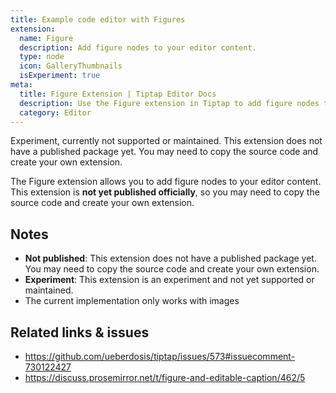 ```yaml
---
title: Example code editor with Figures
extension:
  name: Figure
  description: Add figure nodes to your editor content.
  type: node
  icon: GalleryThumbnails
  isExperiment: true
meta:
  title: Figure Extension | Tiptap Editor Docs
  description: Use the Figure extension in Tiptap to add figure nodes to your editor content. Learn more in our docs!
  category: Editor
---
```



<Callout variant="warning" title="Experiment">

Experiment, currently not supported or maintained. This extension does not have a published package yet. You may need to copy the source code and create your own extension.

</Callout>

The Figure extension allows you to add figure nodes to your editor content. This extension is **not yet published officially**, so you may need to copy the source code and create your own extension.

<CodeDemo path="/Experiments/Figure" />

## Notes

- **Not published**: This extension does not have a published package yet. You may need to copy the source code and create your own extension.
- **Experiment**: This extension is an experiment and not yet supported or maintained.
- The current implementation only works with images

## Related links & issues

- https://github.com/ueberdosis/tiptap/issues/573#issuecomment-730122427
- https://discuss.prosemirror.net/t/figure-and-editable-caption/462/5
